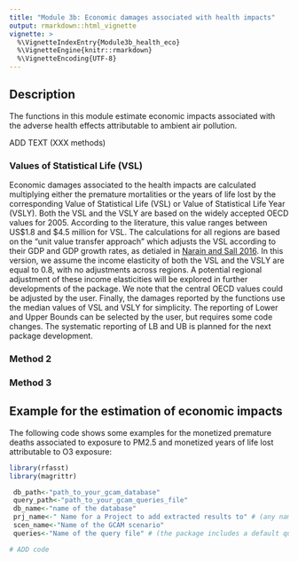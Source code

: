 ```yaml
---
title: "Module 3b: Economic damages associated with health impacts"
output: rmarkdown::html_vignette
vignette: >
  %\VignetteIndexEntry{Module3b_health_eco}
  %\VignetteEngine{knitr::rmarkdown}
  %\VignetteEncoding{UTF-8}
---
```


## Description

The functions in this module estimate economic impacts associated with the adverse health effects attributable to ambient air pollution. 

ADD TEXT (XXX methods)

### Values of Statistical Life (VSL)
Economic damages associated to the health impacts are calculated multiplying either the premature mortalities or the years of life lost by the corresponding Value of Statistical Life (VSL) or Value of Statistical Life Year (VSLY). Both the VSL and the VSLY are based on the widely accepted OECD values for 2005. According to the literature, this value ranges between US$1.8 and $4.5 million for VSL. The calculations for all regions are based on the  “unit value transfer approach” which adjusts the VSL according to their GDP and GDP growth rates, as detialed in [Narain and Sall 2016](https://openknowledge.worldbank.org/handle/10986/24440). In this version, we assume the income elasticity of both the VSL and the VSLY are equal to 0.8, with no adjustments across regions. A potential regional adjustment of these income elasticities will be explored in further developments of the package. We note that the central OECD values could be adjusted by the user. Finally, the damages reported by the functions use the median values of VSL and VSLY for simplicity. The reporting of Lower and Upper Bounds can be selected by the user, but requires some code changes. The systematic reporting of LB and UB is planned for the next package development.

### Method 2

### Method 3

## Example for the estimation of economic impacts

The following code shows some examples for the monetized premature deaths associated to exposure to PM2.5 and monetized years of life lost attributable to O3 exposure:

```r
library(rfasst)
library(magrittr)

 db_path<-"path_to_your_gcam_database"
 query_path<-"path_to_your_gcam_queries_file"
 db_name<-"name of the database"
 prj_name<-" Name for a Project to add extracted results to" # (any name should work, avoid spaces just in case) 
 scen_name<-"Name of the GCAM scenario"
 queries<-"Name of the query file" # (the package includes a default query file that includes all the queries required in every function in the packae, "queries_rfasst.xml")

# ADD code

```















